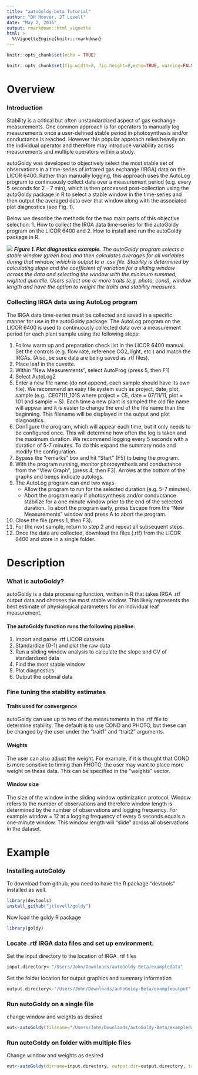```yaml
---
title: "autoGoldy-beta Tutorial"
author: "DH Hoover, JT Lovell"
date: "May 2, 2016"
output: rmarkdown::html_vignette
html: >
  %\VignetteEngine{knitr::rmarkdown}
---
```


```r
knitr::opts_chunk$set(echo = TRUE)
```

```r
knitr::opts_chunk$set(fig.width=8, fig.height=8,echo=TRUE, warning=FALSE, message=FALSE)
```

# Overview
### Introduction
Stability is a critical but often unstandardized aspect of gas exchange measurements. One common approach is for operators to manually log measurements once a user-defined stable period in photosynthesis and/or conductance is reached. However this popular approach relies heavily on the individual operator and therefore may introduce variability across measurements and multiple operators within a study. 

autoGoldy was developed to objectively select the most stable set of observations in a time-series of infrared gas exchange (IRGA) data on the LICOR 6400. Rather than manually logging, this approach uses the AutoLog program to continuously collect data over a measurement period (e.g. every 5 seconds for 2 – 7 min), which is then processed post-collection using the autoGoldy package in R to select a stable window in the time-series and then output the averaged data over that window along with the associated plot diagnostics (see Fig. 1).

Below we describe the methods for the two main parts of this objective selection: 1. How to collect the IRGA data time-series for the autoGoldy program on the LICOR 6400 and 2. How to install and run the autoGoldy package in R.

![](/Users/John/Desktop/dropbox/goldy/vignettes/Fig1.png)
*__Figure 1. Plot diagnostics example.__ The autoGoldy program selects a stable window (green box) and then calculates averages for all variables during that window, which is output to a .csv file. Stability is determined by calculating slope and the coefficient of variation for a sliding window across the data and selecting the window with the minimum summed, wighted quantile. Users select one or more traits (e.g. photo, cond), window length and have the option to weight the traits and stability measures.*




### Collecting IRGA data using AutoLog program
The IRGA data time-series must be collected and saved in a specific manner for use in the autoGoldy package. The AutoLog program on the LICOR 6400 is used to continuously collected data over a measurement period for each plant sample using the following steps:

1.	Follow warm up and preparation check list in the LICOR 6400 manual. Set the controls (e.g. flow rate, reference CO2, light, etc.) and match the IRGAs. (Also, be sure data are being saved as .rtf files).
2.	Place leaf in the cuvette. 
3.	Within “New Measurements”, select AutoProg (press 5, then F1)
4.	Select AutoLog2 
5.	Enter a new file name (do not append, each sample should have its own file). We recommend an easy file system such as project, date, plot, sample (e.g.. CE07111_101S where project = CE, date = 07/11/11, plot = 101 and sample = S). Each time a new plant is sampled the old file name will appear and it is easier to change the end of the file name than the beginning. This filename will be displayed in the output and plot diagnostics.
6.	Configure the program, which will appear each time, but it only needs to be configured once. This will determine how often the log is taken and the maximum duration. We recommend logging every 5 seconds with a duration of 5-7 minutes. To do this expand the summary node and modify the configuration.
7.	Bypass the “remarks” box and hit “Start” (F5) to being the program.
8.	With the program running, monitor photosynthesis and conductance from the “View Graph”, (press 4, then F3). Arrows at the bottom of the graphs and beeps indicate autologs. 
9.	The AutoLog program can end two ways
      * Allow the program to run for the selected duration (e.g. 5-7 minutes). 
      * Abort the program early if photosynthesis and/or conductance stabilize for a one minute window prior to the end of the selected duration. To abort the program early, press Escape from the “New Measurements” window and press A to abort the program.
10.	Close the file (press 1, then F3). 
11.	For the next sample, return to step 2 and repeat all subsequent steps.
12.	Once the data are collected, download the files (.rtf) from the LICOR 6400 and store in a single folder.

# Description
### What is autoGoldy?
autoGoldy is a data processing function, written in R that takes IRGA .rtf output data and chooses the most stable window. This likely represents the best estimate of physiological parameters for an individual leaf measurement. 

#### The autoGoldy function runs the following pipeline:
1.	Import and parse .rtf LICOR datasets
2.	Standardize (0-1) and plot the raw data
3.	Run a sliding window analysis to calculate the slope and CV of standardized data
4.	Find the most stable window
5.	Plot diagnostics
6.	Output the optimal data

### Fine tuning the stability estimates
#### Traits used for convergence
autoGoldy can use up to two of the measurements in the .rtf file to determine stability. The default is to use COND and PHOTO, but these can be changed by the user under the "trait1" and "trait2" arguments. 

#### Weights
The user can also adjust the weight. For example, if it is thought that COND is more sensitive to timing than PHOTO, the user may want to place more weight on these data. This can be specified in the "weights" vector. 

#### Window size
The size of the window in the sliding window optimization protocol. Window refers to the number of observations and therefore window length is determined by the number of observations and logging frequency. For example window = 12 at a logging frequency of every 5 seconds equals a one-minute window. This window length will “slide” across all observations in the dataset.

# Example
### Installing autoGoldy
To download from github, you need to have the R package "devtools" installed as well.
```r
library(devtools)
install_github("jtlovell/goldy")
```

Now load the goldy R package
```r
library(goldy)
```

### Locate .rtf IRGA data files and set up environment. 
Set the input directory to the location of IRGA .rtf files
```r
input.directory<-"/Users/John/Downloads/autoGoldy-Beta/exampledata"
```

Set the folder location for output graphics and summary information
```r
output.directory<-"/Users/John/Downloads/autoGoldy-Beta/exampleoutput"
```

### Run autoGoldy on a single file
change window and weights as desired

```r
out<-autoGoldy(filename="/Users/John/Downloads/autoGoldy-Beta/exampledata/CE071111_101S", trait1 = "Photo", trait2 = "Cond", window=6, weights=c(1,1,1,1))
```


### Run autoGoldy on folder with multiple files

Change window and weights as desired

```r
out<-autoGoldy(dirname=input.directory, output.dir=output.directory, trait1 = "Photo", trait2 = "Cond", window=6, weights=c(1,1,1,1))
```
